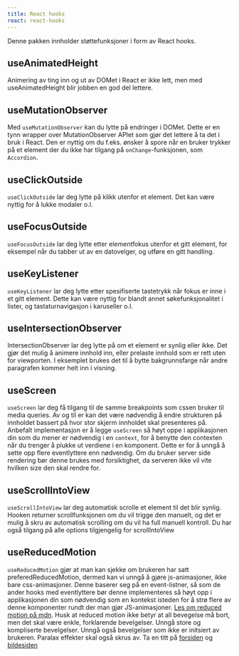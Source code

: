 ```yaml
---
title: React hooks
react: react-hooks
---
```



<p>
    <span class="jkl-lead">Denne pakken innholder støttefunksjoner i form av React hooks.</span>
</p>

## useAnimatedHeight

Animering av ting inn og ut av DOMet i React er ikke lett, men med useAnimatedHeight blir jobben en god del lettere.

<ComponentExample component={AnimationExample} />

## useMutationObserver

Med `useMutationObserver` kan du lytte på endringer i DOMet. Dette er en tynn wrapper over MutationObserver APIet som gjør det lettere å ta det i bruk i React. Den er nyttig om du f.eks. ønsker å spore når en bruker trykker på et element der du ikke har tilgang på `onChange`-funksjonen, som `Accordion`.

<ComponentExample component={MutationObserverExample} />

## useClickOutside

`useClickOutside` lar deg lytte på klikk utenfor et element. Det kan være nyttig for å lukke modaler o.l.

<ComponentExample component={ClickOutsideExample} />

## useFocusOutside

`useFocusOutside` lar deg lytte etter elementfokus utenfor et gitt element, for eksempel når du tabber ut av en datovelger, og utføre en gitt handling.

<ComponentExample component={FocusOutsideExample} />

## useKeyListener

`useKeyListener` lar deg lytte etter spesifiserte tastetrykk når fokus er inne i et gitt element. Dette kan være nyttig for blandt annet søkefunksjonalitet i lister, og tastaturnavigasjon i karuseller o.l.

<ComponentExample component={KeyListenerExample} />

## useIntersectionObserver

IntersectionObserver lar deg lytte på om et element er synlig eller ikke. Det gjør det mulig å animere innhold inn, eller prelaste innhold som er rett uten for viewporten. I eksemplet brukes det til å bytte bakgrunnsfarge når andre paragrafen kommer helt inn i visning.

<ComponentExample component={IntersectionObserverExample} />

## useScreen

`useScreen` lar deg få tilgang til de samme breakpoints som cssen bruker til media queries. Av og til er kan det være nødvendig å endre strukturen på innholdet bassert på hvor stor skjerm innholdet skal presenteres på. Anbefalt implementasjon er å legge `useScreen` så høyt oppe i applikasjonen din som du mener er nødvendig i en `context`, for å benytte den contexten når du trenger å plukke ut verdiene i en komponent. Dette er for å unngå å sette opp flere eventlyttere enn nødvendig. Om du bruker server side rendering bør denne brukes med forsiktighet, da serveren ikke vil vite hvilken size den skal rendre for.

<ScreenExample />

## useScrollIntoView

`useScrollIntoView` lar deg automatisk scrolle et element til det blir synlig. Hooken returner scrollfunksjonen om du vil trigge den manuelt, og det er mulig å skru av automatisk scrolling om du vil ha full manuell kontroll. Du har også tilgang på alle options tilgjengelig for scrollIntoView

<ScrollIntoViewExample />

## useReducedMotion

`useReducedMotion` gjør at man kan sjekke om brukeren har satt preferedReducedMotion, dermed kan vi unngå å gjøre js-animasjoner, ikke bare css-animasjoner. Denne baserer seg på en event-listner, så som de ander hooks med eventlyttere bør denne implementeres så høyt opp i applikasjonen din som nødvendig som en kontekst isteden for å strø flere av denne komponenter rundt der man gjør JS-animasjoner. [Les om reduced motion på mdn](https://developer.mozilla.org/en-US/docs/Web/CSS/@media/prefers-reduced-motion). Husk at reduced motion ikke betyr at all bevegelse må bort, men det skal være enkle, forklarende bevelgelser. Unngå store og kompliserte bevelgelser. Unngå også bevelgelser som ikke er initsiert av brukeren. Paralax effekter skal også skrus av. Ta en titt på [forsiden](/) og [bildesiden](/profil/bildebruk)

<ReducedMotionExample />
